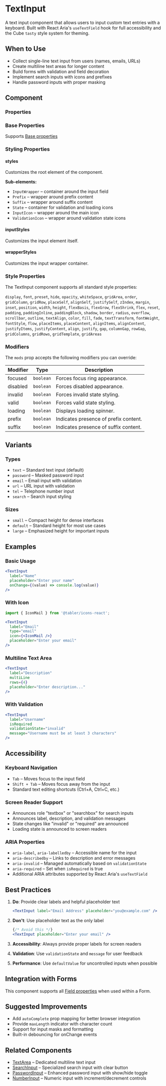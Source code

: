 
<Meta of={TextInputStories} />

# TextInput

A text input component that allows users to input custom text entries with a keyboard. Built with React Aria's `useTextField` hook for full accessibility and the Cube `tasty` style system for theming.

## When to Use

- Collect single-line text input from users (names, emails, URLs)
- Create multiline text areas for longer content
- Build forms with validation and field decoration
- Implement search inputs with icons and prefixes
- Handle password inputs with proper masking

## Component

<Canvas>
    <Story of={TextInputStories.Default} />
</Canvas>

### Properties

<Controls />

### Base Properties

Supports [Base properties](/base-properties.md)

### Styling Properties

#### styles

Customizes the root element of the component.

**Sub-elements:**
- `InputWrapper` – container around the input field
- `Prefix` – wrapper around prefix content
- `Suffix` – wrapper around suffix content
- `State` – container for validation and loading icons
- `InputIcon` – wrapper around the main icon
- `ValidationIcon` – wrapper around validation state icons

#### inputStyles

Customizes the input element itself.

#### wrapperStyles

Customizes the input wrapper container.

### Style Properties

The TextInput component supports all standard style properties:

`display`, `font`, `preset`, `hide`, `opacity`, `whiteSpace`, `gridArea`, `order`, `gridColumn`, `gridRow`, `placeSelf`, `alignSelf`, `justifySelf`, `zIndex`, `margin`, `inset`, `position`, `width`, `height`, `flexBasis`, `flexGrow`, `flexShrink`, `flex`, `reset`, `padding`, `paddingInline`, `paddingBlock`, `shadow`, `border`, `radius`, `overflow`, `scrollbar`, `outline`, `textAlign`, `color`, `fill`, `fade`, `textTransform`, `fontWeight`, `fontStyle`, `flow`, `placeItems`, `placeContent`, `alignItems`, `alignContent`, `justifyItems`, `justifyContent`, `align`, `justify`, `gap`, `columnGap`, `rowGap`, `gridColumns`, `gridRows`, `gridTemplate`, `gridAreas`

### Modifiers

The `mods` prop accepts the following modifiers you can override:

| Modifier | Type | Description |
|----------|------|-------------|
| focused | `boolean` | Forces focus ring appearance. |
| disabled | `boolean` | Forces disabled appearance. |
| invalid | `boolean` | Forces invalid state styling. |
| valid | `boolean` | Forces valid state styling. |
| loading | `boolean` | Displays loading spinner. |
| prefix | `boolean` | Indicates presence of prefix content. |
| suffix | `boolean` | Indicates presence of suffix content. |

## Variants

### Types

- `text` – Standard text input (default)
- `password` – Masked password input
- `email` – Email input with validation
- `url` – URL input with validation
- `tel` – Telephone number input
- `search` – Search input styling

### Sizes

- `small` – Compact height for dense interfaces
- `default` – Standard height for most use cases
- `large` – Emphasized height for important inputs

## Examples

### Basic Usage

```jsx
<TextInput 
  label="Name" 
  placeholder="Enter your name"
  onChange={(value) => console.log(value)}
/>
```

### With Icon

```jsx
import { IconMail } from '@tabler/icons-react';

<TextInput 
  label="Email"
  type="email"
  icon={<IconMail />}
  placeholder="Enter your email"
/>
```

### Multiline Text Area

```jsx
<TextInput 
  label="Description"
  multiLine
  rows={4}
  placeholder="Enter description..."
/>
```

### With Validation

```jsx
<TextInput 
  label="Username"
  isRequired
  validationState="invalid"
  message="Username must be at least 3 characters"
/>
```

## Accessibility

### Keyboard Navigation

- `Tab` – Moves focus to the input field
- `Shift + Tab` – Moves focus away from the input
- Standard text editing shortcuts (Ctrl+A, Ctrl+C, etc.)

### Screen Reader Support

- Announces role "textbox" or "searchbox" for search inputs
- Announces label, description, and validation messages
- State changes like "invalid" or "required" are announced
- Loading state is announced to screen readers

### ARIA Properties

- `aria-label`, `aria-labelledby` – Accessible name for the input
- `aria-describedby` – Links to description and error messages
- `aria-invalid` – Managed automatically based on `validationState`
- `aria-required` – Set when `isRequired` is true
- Additional ARIA attributes supported by React Aria's `useTextField`

## Best Practices

1. **Do**: Provide clear labels and helpful placeholder text
   ```jsx
   <TextInput label="Email Address" placeholder="you@example.com" />
   ```

2. **Don't**: Use placeholder text as the only label
   ```jsx
   {/* Avoid this */}
   <TextInput placeholder="Enter your email" />
   ```

3. **Accessibility**: Always provide proper labels for screen readers
4. **Validation**: Use `validationState` and `message` for user feedback
5. **Performance**: Use `defaultValue` for uncontrolled inputs when possible

## Integration with Forms

This component supports all [Field properties](/field-properties.md) when used within a Form.

## Suggested Improvements

- Add `autoComplete` prop mapping for better browser integration
- Provide `maxLength` indicator with character count
- Support for input masks and formatting
- Built-in debouncing for onChange events

## Related Components

- [TextArea](/components/TextArea) – Dedicated multiline text input
- [SearchInput](/components/SearchInput) – Specialized search input with clear button
- [PasswordInput](/components/PasswordInput) – Enhanced password input with show/hide toggle
- [NumberInput](/components/NumberInput) – Numeric input with increment/decrement controls 